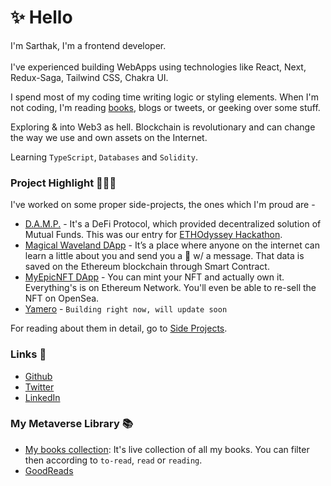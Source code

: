 # ✨ Hello

I'm Sarthak, I'm a frontend developer.<br></br>
I've experienced building WebApps using technologies like React, Next, Redux-Saga, Tailwind CSS, Chakra UI. 

I spend most of my coding time writing logic or styling elements. When I'm not coding, I'm reading [books](https://www.goodreads.com/user/show/83877949-sarthak), blogs or tweets, or geeking over some stuff.

Exploring & into Web3 as hell. Blockchain is revolutionary and can change the way we use and own assets on the Internet.

Learning `TypeScript`, `Databases` and `Solidity`.

### Project Highlight 👨🏻‍💻    
I've worked on some proper side-projects, the ones which I'm proud are -

- [D.A.M.P.](https://devfolio.co/submissions/damp-dd4c) - It's a DeFi Protocol, which provided decentralized solution of Mutual Funds. This was our entry for [ETHOdyssey Hackathon](https://ethodyssey.devfolio.co/). 
- [Magical Waveland DApp](https://waveland.vercel.app/) -  It’s a place where anyone on the internet can learn a little about you and send you a 👋 w/ a message. That data is saved on the Ethereum blockchain through Smart Contract.
- [MyEpicNFT DApp](https://github.com/sarthakvdev/MyEpicNFT) - You can mint your NFT and actually own it. Everything's is on Ethereum Network. You'll even be able to re-sell the NFT on OpenSea.
- [Yamero](#) - `Building right now, will update soon`

For reading about them in detail, go to [Side Projects](/about/side-projects).

### Links 🔗
- [Github](https://github.com/sarthakvdev)
- [Twitter](https://twitter.com/srthkv)
- [LinkedIn](https://linkedin.com/in/sarthakv)

### My Metaverse Library 📚
- [My books collection](https://www.notion.so/lightbing/Library-f286c66e03a441179ef80ad8be43f796): It's live collection of all my books. You can filter then according to `to-read`, `read`  or `reading`.
- [GoodReads](https://www.goodreads.com/user/show/83877949-sarthak)